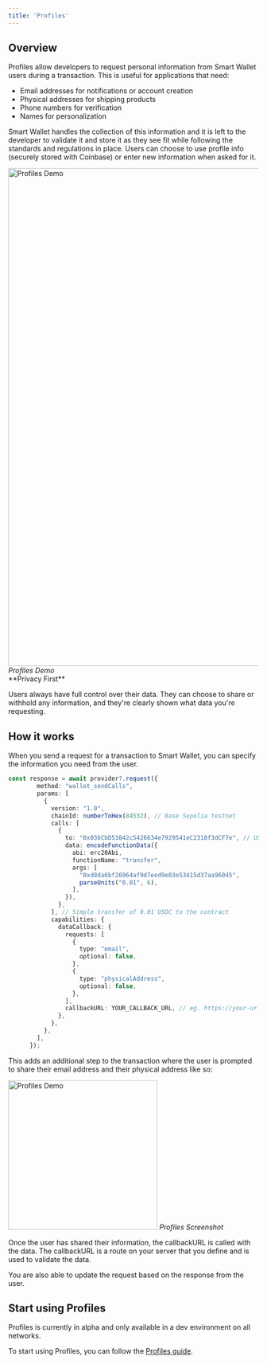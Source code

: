 ```yaml
---
title: 'Profiles'
---
```


## Overview

Profiles allow developers to request personal information from Smart Wallet users during a transaction. This is useful for applications that need:

- Email addresses for notifications or account creation
- Physical addresses for shipping products
- Phone numbers for verification
- Names for personalization

Smart Wallet handles the collection of this information and it is left to the developer
to validate it and store it as they see fit while following the standards and regulations in place.
Users can choose to use profile info (securely stored with Coinbase) or enter new information when asked for it.

<div style={{ display: 'flex', flexDirection: 'column', alignItems: 'center' }}>
  <img
    alt="Profiles Demo"
    src="https://i.imgur.com/rC674pl.gif"
    width="1000"
    loading="lazy"
    style={{ borderRadius: "16px" }}
  />
  <em>Profiles Demo</em>
</div>

<Info>
**Privacy First**

Users always have full control over their data. They can choose to share or withhold any information, and they're clearly shown what data you're requesting.

</Info>

## How it works

When you send a request for a transaction to Smart Wallet,
you can specify the information you need from the user.

```ts
const response = await provider?.request({
        method: "wallet_sendCalls",
        params: [
          {
            version: "1.0",
            chainId: numberToHex(84532), // Base Sepolia testnet
            calls: [
              {
                to: "0x036CbD53842c5426634e7929541eC2318f3dCF7e", // USDC contract address on Base Sepolia
                data: encodeFunctionData({
                  abi: erc20Abi,
                  functionName: "transfer",
                  args: [
                    "0xd8da6bf26964af9d7eed9e03e53415d37aa96045",
                    parseUnits("0.01", 6),
                  ],
                }),
              },
            ], // Simple transfer of 0.01 USDC to the contract
            capabilities: {
              dataCallback: {
                requests: [
                  {
                    type: "email",
                    optional: false,
                  },
                  {
                    type: "physicalAddress",
                    optional: false,
                  },
                ],
                callbackURL: YOUR_CALLBACK_URL, // eg. https://your-url.com/api/data-validation
              },
            },
          },
        ],
      });
```

This adds an additional step to the transaction where the user is prompted to share their email address and their physical address like so:

<div style={{ display: 'flex', flexDirection: 'column', alignItems: 'center' }}>
  <img
    alt="Profiles Demo"
    src="/images/smart-wallet/ProfilesScreenshot.png"
    width="300"
    loading="lazy"
  />
  <em>Profiles Screenshot</em>
</div>

Once the user has shared their information, the callbackURL is called with the data.
The callbackURL is a route on your server that you define and is used to validate the data.

You are also able to update the request based on the response from the user.

## Start using Profiles

Profiles is currently in alpha and only available in a dev environment on all networks.

To start using Profiles, you can follow the [Profiles guide](/identity/smart-wallet/guides/profiles).
